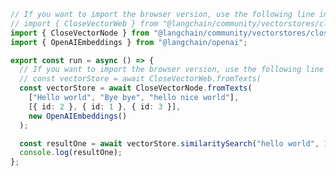```typescript
// If you want to import the browser version, use the following line instead:
// import { CloseVectorWeb } from "@langchain/community/vectorstores/closevector/web";
import { CloseVectorNode } from "@langchain/community/vectorstores/closevector/node";
import { OpenAIEmbeddings } from "@langchain/openai";

export const run = async () => {
  // If you want to import the browser version, use the following line instead:
  // const vectorStore = await CloseVectorWeb.fromTexts(
  const vectorStore = await CloseVectorNode.fromTexts(
    ["Hello world", "Bye bye", "hello nice world"],
    [{ id: 2 }, { id: 1 }, { id: 3 }],
    new OpenAIEmbeddings()
  );

  const resultOne = await vectorStore.similaritySearch("hello world", 1);
  console.log(resultOne);
};
```